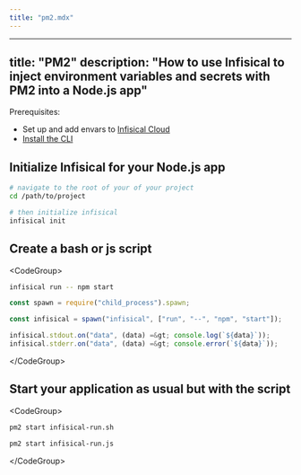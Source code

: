 ```yaml
---
title: "pm2.mdx"
---
```


---
title: "PM2"
description: "How to use Infisical to inject environment variables and secrets with PM2 into a Node.js app"
---

Prerequisites:

- Set up and add envars to [Infisical Cloud](https://app.infisical.com)
- [Install the CLI](/cli/overview)

## Initialize Infisical for your Node.js app

```bash
# navigate to the root of your of your project
cd /path/to/project

# then initialize infisical
infisical init
```

## Create a bash or js script

&lt;CodeGroup&gt;

```bash infisical-run.sh
infisical run -- npm start
```

```js infisical-run.js
const spawn = require("child_process").spawn;

const infisical = spawn("infisical", ["run", "--", "npm", "start"]);

infisical.stdout.on("data", (data) =&gt; console.log(`${data}`));
infisical.stderr.on("data", (data) =&gt; console.error(`${data}`));
```

&lt;/CodeGroup&gt;

## Start your application as usual but with the script

&lt;CodeGroup&gt;

```bash infisical-run.sh
pm2 start infisical-run.sh
```

```bash infisical-run.js
pm2 start infisical-run.js
```

&lt;/CodeGroup&gt;
